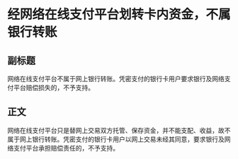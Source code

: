 # 经网络在线支付平台划转卡内资金，不属银行转账
## 副标题
网络在线支付平台不属于网上银行转账。凭密支付的银行卡用户要求银行及网络支付平台赔偿损失的，不予支持。
## 正文
网络在线支付平台只是替网上交易双方托管、保存资金，并不能支配、收益，故不属于网上银行转账。凭密支付的银行卡用户以网上交易未经其同意，要求银行及网络支付平台承担赔偿责任的，不予支持。